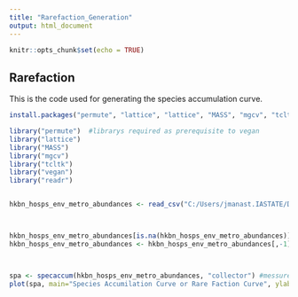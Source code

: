 ```yaml
---
title: "Rarefaction_Generation"
output: html_document
---
```


```r
knitr::opts_chunk$set(echo = TRUE)
```

## Rarefaction

This is the code used for generating the species accumulation curve.

```r
install.packages("permute", "lattice", "lattice", "MASS", "mgcv", "tcltk", "vegan", "readr") #installing packages

library("permute")  #librarys required as prerequisite to vegan
library("lattice")
library("MASS")
library("mgcv")
library("tcltk")
library("vegan")
library("readr")


hkbn_hosps_env_metro_abundances <- read_csv("C:/Users/jmanast.IASTATE/Downloads/hkbn_hosps_env_metro_abundances.csv")



hkbn_hosps_env_metro_abundances[is.na(hkbn_hosps_env_metro_abundances)]<-0 #changes all the empty cells labed as NA to the number 0, Vegan must have a non-negative number placed in each cell to run.
hkbn_hosps_env_metro_abundances <- hkbn_hosps_env_metro_abundances[,-1] #gitting rid of the first column, Vegan did not like our rownames



spa <- specaccum(hkbn_hosps_env_metro_abundances, "collector") #messure of species richness (y axis) and sample (y axis), collector tells vegan to read and plot in order data is in dataframe
plot(spa, main="Species Accumilation Curve or Rare Faction Curve", ylab ="Richness") #ploting spa
```